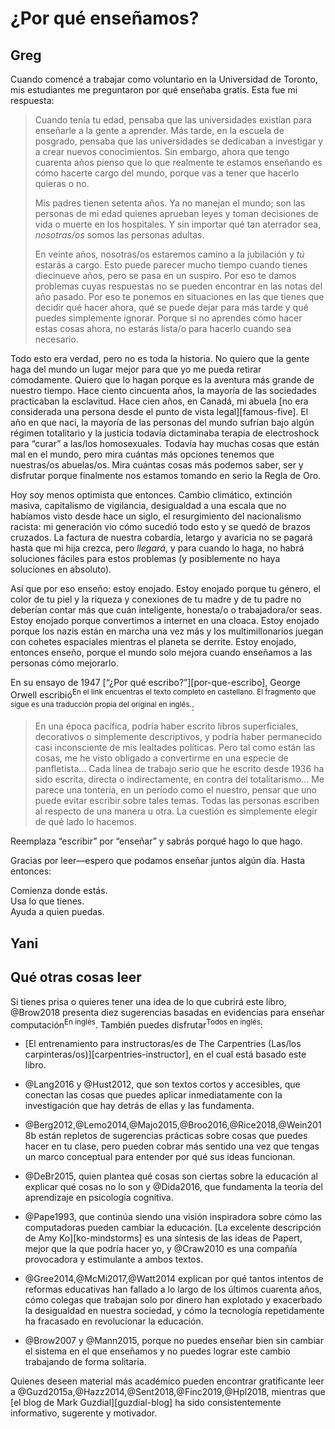 # ¿Por qué enseñamos? {#sec-finale}

## Greg {#sec-finale-Greg}

Cuando comencé a trabajar como voluntario en la Universidad de Toronto, mis estudiantes me preguntaron por qué enseñaba gratis. Esta fue mi respuesta:

> Cuando tenía tu edad, pensaba que las universidades existían para enseñarle a la gente a aprender. Más tarde, en la escuela de posgrado, pensaba que las universidades se dedicaban a investigar y a crear nuevos conocimientos. Sin embargo, ahora que tengo cuarenta años pienso que lo que realmente te estamos enseñando es cómo hacerte cargo del mundo, porque vas a tener que hacerlo quieras o no.
>
> Mis padres tienen setenta años. Ya no manejan el mundo; son las personas de mi edad quienes aprueban leyes y toman decisiones de vida o muerte en los hospitales. Y sin importar qué tan aterrador sea, *nosotras/os* somos las personas adultas.
>
> En veinte años, nosotras/os estaremos camino a la jubilación y *tú* estarás a cargo. Esto puede parecer mucho tiempo cuando tienes diecinueve años, pero se pasa en un suspiro. Por eso te damos problemas cuyas respuestas no se pueden encontrar en las notas del año pasado. Por eso te ponemos en situaciones en las que tienes que decidir qué hacer ahora, qué se puede dejar para más tarde y qué puedes simplemente ignorar. Porque si no aprendes cómo hacer estas cosas ahora, no estarás lista/o para hacerlo cuando sea necesario.

Todo esto era verdad, pero no es toda la historia. No quiero que la gente haga del mundo un lugar mejor para que yo me pueda retirar cómodamente. Quiero que lo hagan porque es la aventura más grande de nuestro tiempo. Hace ciento cincuenta años, la mayoría de las sociedades practicaban la esclavitud. Hace cien años, en Canadá, mi abuela \[no era considerada una persona desde el punto de vista legal\]\[famous-five\]. El año en que nací, la mayoría de las personas del mundo sufrían bajo algún régimen totalitario y la justicia todavía dictaminaba terapia de electroshock para "curar" a las/los homosexuales. Todavía hay muchas cosas que están mal en el mundo, pero mira cuántas más opciones tenemos que nuestras/os abuelas/os. Mira cuántas cosas más podemos saber, ser y disfrutar porque finalmente nos estamos tomando en serio la Regla de Oro.

Hoy soy menos optimista que entonces. Cambio climático, extinción masiva, capitalismo de vigilancia, desigualdad a una escala que no habíamos visto desde hace un siglo, el resurgimiento del nacionalismo racista: mi generación vio cómo sucedió todo esto y se quedó de brazos cruzados. La factura de nuestra cobardía, letargo y avaricia no se pagará hasta que mi hija crezca, pero *llegará*, y para cuando lo haga, no habrá soluciones fáciles para estos problemas (y posiblemente no haya soluciones en absoluto).

Así que por eso enseño: estoy enojado. Estoy enojado porque tu género, el color de tu piel y la riqueza y conexiones de tu madre y de tu padre no deberían contar más que cuán inteligente, honesta/o o trabajadora/or seas. Estoy enojado porque convertimos a internet en una cloaca. Estoy enojado porque los nazis están en marcha una vez más y los multimillonarios juegan con cohetes espaciales mientras el planeta se derrite. Estoy enojado, entonces enseño, porque el mundo solo mejora cuando enseñamos a las personas cómo mejorarlo.

En su ensayo de 1947 \["¿Por qué escribo?"\]\[por-que-escribo\], [George Orwell]{i="Orwell, George"} escribió<sup>En el link encuentras el texto completo en castellano. El fragmento que sigue es una traducción propia del original en inglés.</sup>:

> En una época pacífica, podría haber escrito libros superficiales, decorativos o simplemente descriptivos, y podría haber permanecido casi inconsciente de mis lealtades políticas. Pero tal como están las cosas, me he visto obligado a convertirme en una especie de panfletista... Cada línea de trabajo serio que he escrito desde 1936 ha sido escrita, directa o indirectamente, en contra del totalitarismo... Me parece una tontería, en un período como el nuestro, pensar que uno puede evitar escribir sobre tales temas. Todas las personas escriben al respecto de una manera u otra. La cuestión es simplemente elegir de qué lado lo hacemos.

Reemplaza "escribir" por "enseñar" y sabrás porqué hago lo que hago.

Gracias por leer---espero que podamos enseñar juntos algún día. Hasta entonces:

::: {.centered markdown="1"}
Comienza donde estás.<br/> Usa lo que tienes.<br/> Ayuda a quien puedas.
:::


## Yani {#sec-finale-Yani}


## Qué otras cosas leer {#sec-finale-instead}

Si tienes prisa o quieres tener una idea de lo que cubrirá este libro,
@Brow2018 presenta diez sugerencias basadas en evidencias para enseñar computación<sup>En inglés</sup>.
También puedes disfrutar<sup>Todos en inglés</sup>:

- [El entrenamiento para instructoras/es de The Carpentries (Las/los carpinteras/os)][carpentries-instructor],
  en el cual está basado este libro.

- @Lang2016 y @Hust2012, que son textos cortos y accesibles, que conectan las cosas que puedes aplicar
  inmediatamente con la investigación que hay detrás de ellas y las fundamenta.

- @Berg2012,@Lemo2014,@Majo2015,@Broo2016,@Rice2018,@Wein2018b
  están repletos de sugerencias prácticas sobre cosas que puedes hacer en tu clase,
  pero pueden cobrar más sentido una vez que tengas un marco conceptual para entender por qué sus ideas funcionan.

- @DeBr2015,
  quien plantea qué cosas son ciertas sobre la educación al explicar qué cosas no lo son y @Dida2016,
  que fundamenta la teoría del aprendizaje en psicología cognitiva.

- @Pape1993,
  que continúa siendo una visión inspiradora sobre cómo las computadoras pueden cambiar la educación.
  [La excelente descripción de Amy Ko][ko-mindstorms]
  es una síntesis de las ideas de Papert, mejor que la que podría hacer yo,
  y @Craw2010 es una compañía provocadora y estimulante a ambos textos.

- @Gree2014,@McMi2017,@Watt2014 explican por qué tantos intentos de reformas educativas
  han fallado a lo largo de los últimos cuarenta años, cómo colegas que trabajan solo por dinero han explotado
  y exacerbado la desigualdad en nuestra sociedad, y cómo la tecnología repetidamente ha fracasado en revolucionar la educación.

- @Brow2007 y @Mann2015,
  porque no puedes enseñar bien sin cambiar el sistema en el que enseñamos
  y no puedes lograr este cambio trabajando de forma solitaria.

Quienes deseen material más académico pueden encontrar gratificante leer a @Guzd2015a,@Hazz2014,@Sent2018,@Finc2019,@Hpl2018,
mientras que [el blog de Mark Guzdial][guzdial-blog] ha sido consistentemente informativo, sugerente y motivador.